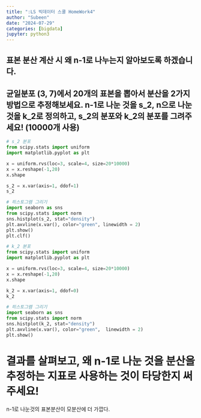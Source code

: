 ```yaml
---
title: ":LS 빅데이터 스쿨 HomeWork4"
author: "Subeen"
date: "2024-07-29"
categories: [bigdata]
jupyter: python3
---
```




## 표본 분산 계산 시 왜 n-1로 나누는지 알아보도록 하겠습니다. 
## 균일분포 (3, 7)에서 20개의 표본을 뽑아서 분산을 2가지 방법으로 추정해보세요. n-1로 나눈 것을 s_2,\ n으로 나눈 것을 k_2로 정의하고, s_2의 분포와 k_2의 분포를 그려주세요! (10000개 사용)

```python
# s_2 분포
from scipy.stats import uniform
import matplotlib.pyplot as plt

x = uniform.rvs(loc=3, scale=4, size=20*10000)
x = x.reshape(-1,20)
x.shape

s_2 = x.var(axis=1, ddof=1)
s_2

# 히스토그램 그리기
import seaborn as sns
from scipy.stats import norm
sns.histplot(s_2, stat="density")
plt.axvline(x.var(), color="green", linewidth = 2)
plt.show()
plt.clf()

```

```python
# k_2 분포
from scipy.stats import uniform
import matplotlib.pyplot as plt

x = uniform.rvs(loc=3, scale=4, size=20*10000)
x = x.reshape(-1,20)
x.shape

k_2 = x.var(axis=1, ddof=0)
k_2

# 히스토그램 그리기
import seaborn as sns
from scipy.stats import norm
sns.histplot(k_2, stat="density")
plt.axvline(x.var(), color="green",  linewidth = 2)
plt.show()


```




# 결과를 살펴보고, 왜 n-1로 나눈 것을 분산을 추정하는 지표로 사용하는 것이 타당한지 써주세요!



n-1로 나눈것의 표본분산이 모분산에 더  가깝다.

